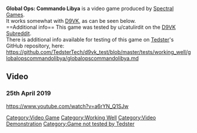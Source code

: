 <strong>Global Ops: Commando Libya</strong> is a video game produced by [[Spectral Games]].
<br />
It works somewhat with [[D9VK]], as can be seen below.
<br />
==Additional info==
This game was tested by u/catulirdit on the [[D9VK Subreddit]].
<br />
There is additional info available for testing of this game on [[User:Tedster|Tedster]]'s GitHub repository, here:
<br />
https://github.com/TedsterTech/d9vk_test/blob/master/tests/working_well/globalopscommandolibya/globalopscommandolibya.md

==Video==
===25th April 2019===
<youtube>https://www.youtube.com/watch?v=a6rYN_Q1SJw</youtube>
[[Category:Video Game]]
[[Category:Working Well]]
[[Category:Video Demonstration]]
[[Category:Game not tested by Tedster]]
